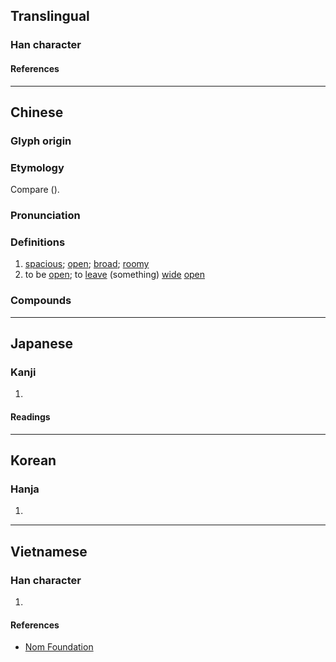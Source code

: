 {{character info}}
==Translingual==

===Han character===
{{Han char|rn=66|rad=攴|as=08|sn=12|four=98240|canj=FBOK,XFBOK|ids=⿰尚攵(GHTV),⿰尙攵(JK)}}

====References====
{{Han ref|kx=0472.120|dkj=13246|dj=0825.010|hdz=21467.030|uh=655E}}

----

==Chinese==
{{zh-forms|alt=僘}}

===Glyph origin===
{{Han etym}}

===Etymology===
Compare {{cog|bo|ཐང||plain; flatland}} ({{zh-ref|Coblin, 1986}}).

===Pronunciation===
{{zh-pron
|m=chǎng
|c=cong2
|md=chiōng
|mn=qz,xm:chhióng/zz:chhiáng
|mc=y
|oc=y
|cat=a,v
}}

===Definitions===
{{zh-hanzi}}

# [[spacious]]; [[open]]; [[broad]]; [[roomy]]
# to be [[open]]; to [[leave]] (something) [[wide]] [[open]]

===Compounds===
{{zh-der|宏敞|寬敞|嘴敞|張敞畫眉|幽敞|畫眉張敞|敞車|敞篷車|敞田|敞開兒|敞快|敞開|明淨敞亮|敞地|敞懷|欒櫨宏敞|敞口兒|敞笑兒|敞廳|敞亮|高冠敞袖|顯敞|開敞地|軒敞|高敞|敞怳}}

----

==Japanese==

===Kanji===
{{ja-kanji|grade=|rs=攴08}}

# {{rfdef|ja|sort=攴08}}

====Readings====
{{ja-readings
|goon=しょう
|kanon=しょう
|kun=たかい, ほがらか
|nanori=あきら, たかし, ひさ, ひろし
}}

----

==Korean==

===Hanja===
{{ko-hanja|창}}

# {{rfdef|ko|sort=攴08}}

----

==Vietnamese==

===Han character===
{{vi-readings|rs=攴08|reading=sưởng}}

# {{rfdef|vi|sort=攴08}}

====References====
* [http://nomfoundation.org/common/nom_details.php?codepoint=655e Nom Foundation]